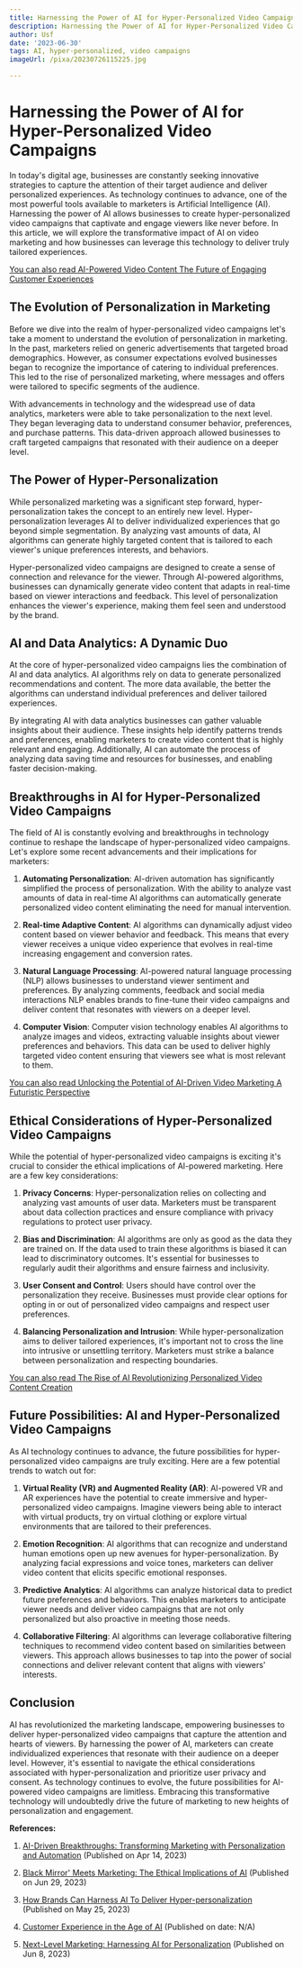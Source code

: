 ```yaml
---
title: Harnessing the Power of AI for Hyper-Personalized Video Campaigns
description: Harnessing the Power of AI for Hyper-Personalized Video Campaigns
author: Usf
date: '2023-06-30'
tags: AI, hyper-personalized, video campaigns
imageUrl: /pixa/20230726115225.jpg

---
```

# Harnessing the Power  of AI for Hyper-Personalized Video Campaigns

In today's digital age, businesses are constantly seeking innovative strategies to capture the attention of their target audience  and deliver personalized experiences. As  technology continues to advance, one of the  most powerful tools available to marketers is  Artificial Intelligence (AI). Harnessing the power of AI allows businesses to create hyper-personalized video  campaigns that captivate and engage viewers like never before. In this  article, we will explore the transformative impact of AI on video marketing  and how businesses can leverage  this technology to deliver  truly tailored experiences.

[You can  also read AI-Powered Video Content  The Future of Engaging Customer Experiences](AI-Powered%20Video%20Content%20The%20Future%20of%20Engaging%20Customer%20Experiences)


## The Evolution of Personalization in Marketing

Before we dive  into the realm of hyper-personalized video campaigns let's  take a moment to understand the evolution of personalization in marketing. In the past,  marketers relied on generic advertisements  that targeted broad demographics. However,  as consumer expectations evolved businesses began to recognize the importance of catering to individual preferences. This led  to the  rise of personalized marketing, where messages and offers were tailored to specific segments of the audience.

With  advancements in technology and the widespread  use of data analytics, marketers  were able to take personalization to the next level. They began leveraging data to understand  consumer  behavior, preferences, and purchase patterns. This data-driven approach allowed businesses to craft targeted campaigns that resonated with their audience on a  deeper level.

## The Power of Hyper-Personalization

While personalized marketing was a significant step forward, hyper-personalization takes the concept to an entirely new level. Hyper-personalization leverages AI to deliver individualized experiences that go beyond simple segmentation.  By  analyzing vast amounts of data, AI algorithms can generate highly targeted content that is tailored  to each viewer's unique preferences interests, and behaviors.

Hyper-personalized video campaigns are  designed  to create a sense of  connection and relevance for the viewer. Through AI-powered algorithms, businesses can  dynamically generate  video content that adapts in real-time based  on  viewer  interactions and feedback. This level of personalization enhances the viewer's experience, making them feel seen and understood by the brand.

## AI and Data Analytics: A Dynamic Duo

At the core of hyper-personalized video campaigns lies the combination of  AI and data analytics. AI algorithms rely  on data to generate personalized recommendations and content.  The more data available, the better the algorithms can  understand individual preferences and deliver tailored experiences.

By integrating AI with data analytics businesses can gather valuable insights about  their audience. These insights  help identify patterns trends  and preferences, enabling marketers to create video content that is highly relevant and engaging. Additionally, AI can automate the process of analyzing data saving time and resources for businesses, and enabling faster  decision-making.

## Breakthroughs in  AI for  Hyper-Personalized Video Campaigns

The field of AI  is constantly evolving and breakthroughs in  technology continue  to reshape the landscape of hyper-personalized video campaigns. Let's explore  some recent advancements and their implications for marketers:

1. **Automating Personalization**:  AI-driven automation has significantly simplified the process of personalization. With the ability to analyze  vast amounts of data in real-time AI algorithms can automatically generate personalized video  content eliminating the need for manual intervention.

2. **Real-time Adaptive Content**: AI algorithms can dynamically adjust video content based on viewer behavior and feedback.  This means  that every viewer receives a unique video experience that evolves in real-time increasing engagement and  conversion rates.

3. **Natural Language Processing**: AI-powered natural language processing (NLP) allows businesses to understand viewer sentiment and preferences. By analyzing  comments, feedback and social  media interactions NLP  enables  brands to fine-tune their video campaigns and deliver content that resonates with viewers on a  deeper level.

4. **Computer Vision**:  Computer vision technology  enables AI algorithms to analyze images and  videos, extracting valuable insights about  viewer preferences and behaviors. This data can be used to deliver highly targeted video content ensuring that viewers see what  is most relevant to them.

[You can also read Unlocking the Potential of AI-Driven Video Marketing A Futuristic Perspective](Unlocking%20the%20Potential%20of%20AI-Driven%20Video%20Marketing%20A%20Futuristic%20Perspective)


## Ethical Considerations of Hyper-Personalized Video Campaigns

While  the potential of hyper-personalized video campaigns is exciting it's crucial to consider the  ethical implications of AI-powered marketing. Here are a few key  considerations:

1. **Privacy Concerns**: Hyper-personalization relies on collecting and analyzing vast amounts of user data. Marketers must  be transparent about data collection practices  and ensure compliance with privacy regulations to protect user privacy.

2. **Bias  and  Discrimination**: AI algorithms  are only as good as the data they are  trained on. If the data  used to train these algorithms  is biased it can lead to discriminatory outcomes. It's essential for  businesses to regularly audit their algorithms and ensure fairness and inclusivity.

3. **User Consent  and Control**: Users should have control over the personalization  they receive. Businesses must provide clear options for opting in or out of personalized video campaigns and respect user preferences.

4. **Balancing Personalization and Intrusion**: While  hyper-personalization aims to deliver tailored experiences, it's important not to cross the line into intrusive or unsettling  territory. Marketers must strike a balance between personalization and respecting boundaries.

[You can also read The Rise of AI Revolutionizing Personalized Video Content Creation](The%20Rise%20of%20AI%20Revolutionizing%20Personalized%20Video%20Content%20Creation)


## Future Possibilities: AI and Hyper-Personalized Video Campaigns

As AI technology continues to advance,  the future  possibilities for hyper-personalized video campaigns are truly exciting. Here are a few potential trends to watch out for:

1. **Virtual Reality (VR) and Augmented  Reality  (AR)**: AI-powered VR and AR  experiences have the potential to create immersive and  hyper-personalized video  campaigns. Imagine viewers being able to interact with virtual products, try  on virtual  clothing  or explore virtual environments that are tailored to  their preferences.

2. **Emotion Recognition**: AI algorithms that can recognize and understand human  emotions open up new avenues for hyper-personalization. By analyzing facial expressions and  voice tones, marketers  can deliver video content that elicits specific emotional responses.

3. **Predictive Analytics**: AI algorithms can  analyze historical data to predict  future preferences and behaviors. This enables marketers to anticipate viewer needs and deliver video campaigns that  are not only personalized but also proactive in meeting those needs.

4. **Collaborative Filtering**: AI algorithms can leverage collaborative filtering techniques to recommend video content based on similarities  between viewers. This approach allows businesses to tap into the power of  social connections  and deliver relevant content that aligns with viewers' interests.

## Conclusion

AI has revolutionized the marketing landscape, empowering businesses to deliver hyper-personalized video campaigns  that capture the attention  and hearts of viewers. By harnessing  the power of  AI, marketers can create individualized experiences that resonate with their audience on a deeper level. However, it's essential to navigate the ethical considerations associated with hyper-personalization and prioritize user privacy and consent.  As technology continues to evolve, the  future possibilities for AI-powered  video  campaigns are limitless. Embracing this transformative technology will undoubtedly drive the future of  marketing to new heights of personalization and engagement.

**References:**

1. [AI-Driven Breakthroughs: Transforming Marketing with Personalization and Automation](https://www.linkedin.com/pulse/ai-driven-breakthroughs-transforming-marketing-luszczynski-mba) (Published on  Apr 14, 2023)

2. [Black Mirror' Meets Marketing: The  Ethical Implications of AI](https://www.informatech.com/marketing-insights/industry-trends/ethical-implications-ai-marketing/) (Published on Jun  29, 2023)

3. [How Brands Can Harness AI To Deliver Hyper-personalization](https://www.thedrum.com/opinion/2023/05/25/how-brands-can-harness-ai-deliver-hyper-personalization)  (Published on May 25, 2023)

4. [Customer Experience in the Age of AI](https://hbr.org/2022/03/customer-experience-in-the-age-of-ai) (Published on date: N/A)

5.  [Next-Level Marketing: Harnessing AI for Personalization](https://www.wordtune.com/blog/ai-for-personalization) (Published on Jun 8, 2023)